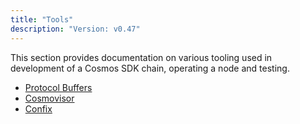 ```yaml
---
title: "Tools"
description: "Version: v0.47"
---
```


This section provides documentation on various tooling used in development of a Cosmos SDK chain, operating a node and testing.

* [Protocol Buffers](/v0.47/build/tooling/protobuf)
* [Cosmovisor](/v0.47/build/tooling/cosmovisor)
* [Confix](/v0.47/build/tooling/confix)
